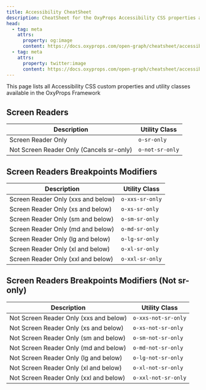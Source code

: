 ```yaml
---
title: Accessibility CheatSheet
description: CheatSheet for the OxyProps Accessibility CSS properties and utility classes.
head:
  - tag: meta
    attrs:
      property: og:image
      content: https://docs.oxyprops.com/open-graph/cheatsheet/accessibility.png
  - tag: meta
    attrs:
      property: twitter:image
      content: https://docs.oxyprops.com/open-graph/cheatsheet/accessibility.png
---
```



This page lists all Accessibility CSS custom properties and utility classes available in the OxyProps Framework

## Screen Readers

| Description                              | Utility Class                                                        |
| ---------------------------------------- | -------------------------------------------------------------------- |
| Screen Reader Only                       | <ClipboardCopy value="o-sr-only">`o-sr-only`</ClipboardCopy>         |
| Not Screen Reader Only (Cancels sr-only) | <ClipboardCopy value="o-not-sr-only">`o-not-sr-only`</ClipboardCopy> |

## Screen Readers Breakpoints Modifiers

| Description                              | Utility Class                                                        |
| ---------------------------------------- | -------------------------------------------------------------------- |
| Screen Reader Only (xxs and below)       | <ClipboardCopy value="o-xxs-sr-only">`o-xxs-sr-only`</ClipboardCopy>   |
| Screen Reader Only (xs and below)        | <ClipboardCopy value="o-xs-sr-only">`o-xs-sr-only`</ClipboardCopy>   |
| Screen Reader Only (sm and below)        | <ClipboardCopy value="o-sm-sr-only">`o-sm-sr-only`</ClipboardCopy>   |
| Screen Reader Only (md and below)        | <ClipboardCopy value="o-md-sr-only">`o-md-sr-only`</ClipboardCopy>   |
| Screen Reader Only (lg and below)        | <ClipboardCopy value="o-lg-sr-only">`o-lg-sr-only`</ClipboardCopy>   |
| Screen Reader Only (xl and below)        | <ClipboardCopy value="o-xl-sr-only">`o-xl-sr-only`</ClipboardCopy>   |
| Screen Reader Only (xxl and below)       | <ClipboardCopy value="o-xxl-sr-only">`o-xxl-sr-only`</ClipboardCopy>   |


## Screen Readers Breakpoints Modifiers (Not sr-only)

| Description                              | Utility Class                                                        |
| ---------------------------------------- | -------------------------------------------------------------------- |
| Not Screen Reader Only (xxs and below)   | <ClipboardCopy value="o-xxs-not-sr-only">`o-xxs-not-sr-only`</ClipboardCopy>   |
| Not Screen Reader Only (xs and below)    | <ClipboardCopy value="o-xs-not-sr-only">`o-xs-not-sr-only`</ClipboardCopy>   |
| Not Screen Reader Only (sm and below)    | <ClipboardCopy value="o-sm-not-sr-only">`o-sm-not-sr-only`</ClipboardCopy>   |
| Not Screen Reader Only (md and below)    | <ClipboardCopy value="o-md-not-sr-only">`o-md-not-sr-only`</ClipboardCopy>   |
| Not Screen Reader Only (lg and below)    | <ClipboardCopy value="o-lg-not-sr-only">`o-lg-not-sr-only`</ClipboardCopy>   |
| Not Screen Reader Only (xl and below)    | <ClipboardCopy value="o-xl-not-sr-only">`o-xl-not-sr-only`</ClipboardCopy>   |
| Not Screen Reader Only (xxl and below)   | <ClipboardCopy value="o-xxl-not-sr-only">`o-xxl-not-sr-only`</ClipboardCopy>   |